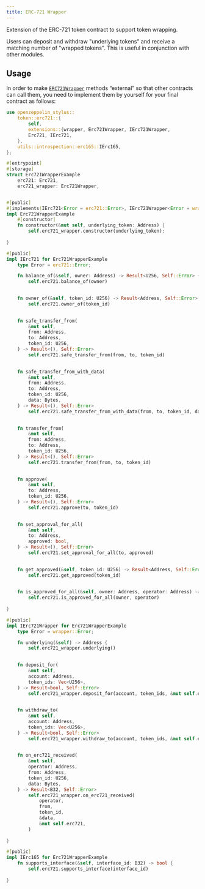 ```yaml
---
title: ERC-721 Wrapper
---
```


Extension of the ERC-721 token contract to support token wrapping.

Users can deposit and withdraw "underlying tokens" and receive a matching number of "wrapped tokens".
This is useful in conjunction with other modules.

## Usage

In order to make [`ERC721Wrapper`](https://docs.rs/openzeppelin-stylus/0.3.0-alpha.1/openzeppelin_stylus/token/erc721/extensions/wrapper/index.html) methods “external” so that other contracts can call them, you need to implement them by yourself for your final contract as follows:

```rust
use openzeppelin_stylus::
    token::erc721::{
        self,
        extensions::{wrapper, Erc721Wrapper, IErc721Wrapper,
        Erc721, IErc721,
    },
    utils::introspection::erc165::IErc165,
};

#[entrypoint]
#[storage]
struct Erc721WrapperExample 
    erc721: Erc721,
    erc721_wrapper: Erc721Wrapper,


#[public]
#[implements(IErc721<Error = erc721::Error>, IErc721Wrapper<Error = wrapper::Error>, IErc165)]
impl Erc721WrapperExample 
    #[constructor]
    fn constructor(&mut self, underlying_token: Address) {
        self.erc721_wrapper.constructor(underlying_token);
    
}

#[public]
impl IErc721 for Erc721WrapperExample 
    type Error = erc721::Error;

    fn balance_of(&self, owner: Address) -> Result<U256, Self::Error> {
        self.erc721.balance_of(owner)
    

    fn owner_of(&self, token_id: U256) -> Result<Address, Self::Error> 
        self.erc721.owner_of(token_id)
    

    fn safe_transfer_from(
        &mut self,
        from: Address,
        to: Address,
        token_id: U256,
    ) -> Result<(), Self::Error> 
        self.erc721.safe_transfer_from(from, to, token_id)
    

    fn safe_transfer_from_with_data(
        &mut self,
        from: Address,
        to: Address,
        token_id: U256,
        data: Bytes,
    ) -> Result<(), Self::Error> 
        self.erc721.safe_transfer_from_with_data(from, to, token_id, data)
    

    fn transfer_from(
        &mut self,
        from: Address,
        to: Address,
        token_id: U256,
    ) -> Result<(), Self::Error> 
        self.erc721.transfer_from(from, to, token_id)
    

    fn approve(
        &mut self,
        to: Address,
        token_id: U256,
    ) -> Result<(), Self::Error> 
        self.erc721.approve(to, token_id)
    

    fn set_approval_for_all(
        &mut self,
        to: Address,
        approved: bool,
    ) -> Result<(), Self::Error> 
        self.erc721.set_approval_for_all(to, approved)
    

    fn get_approved(&self, token_id: U256) -> Result<Address, Self::Error> 
        self.erc721.get_approved(token_id)
    

    fn is_approved_for_all(&self, owner: Address, operator: Address) -> bool 
        self.erc721.is_approved_for_all(owner, operator)
    
}

#[public]
impl IErc721Wrapper for Erc721WrapperExample 
    type Error = wrapper::Error;

    fn underlying(&self) -> Address {
        self.erc721_wrapper.underlying()
    

    fn deposit_for(
        &mut self,
        account: Address,
        token_ids: Vec<U256>,
    ) -> Result<bool, Self::Error> 
        self.erc721_wrapper.deposit_for(account, token_ids, &mut self.erc721)
    

    fn withdraw_to(
        &mut self,
        account: Address,
        token_ids: Vec<U256>,
    ) -> Result<bool, Self::Error> 
        self.erc721_wrapper.withdraw_to(account, token_ids, &mut self.erc721)
    

    fn on_erc721_received(
        &mut self,
        operator: Address,
        from: Address,
        token_id: U256,
        data: Bytes,
    ) -> Result<B32, Self::Error> 
        self.erc721_wrapper.on_erc721_received(
            operator,
            from,
            token_id,
            &data,
            &mut self.erc721,
        )
    
}

#[public]
impl IErc165 for Erc721WrapperExample 
    fn supports_interface(&self, interface_id: B32) -> bool {
        self.erc721.supports_interface(interface_id)
    
}
```
